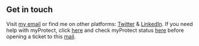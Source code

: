 ## Get in touch

Visit [my email](mailto:anautonell@myprotect.xyz) or find me on other platforms: [Twitter](https://www.twitter.com/anautonell) & [LinkedIn](https://www.linkedin.com/in/toni-autonell/). If you need help with myProtect, click [here](https://help.myprotect.xyz) and check myProtect status [here](https://status.myprotect.xyz) before opening a ticket to this [mail](mailto:help@myprotect.xyz).
